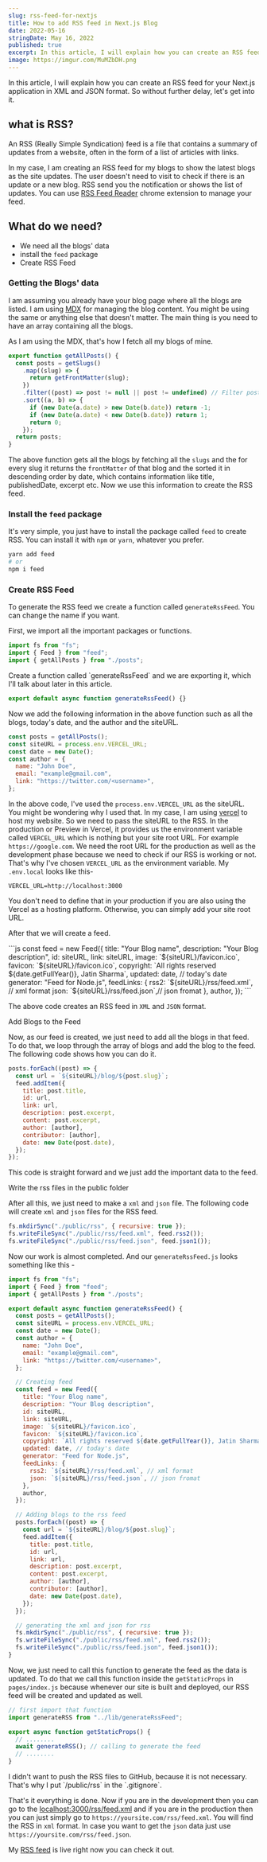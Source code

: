 ```yaml
---
slug: rss-feed-for-nextjs
title: How to add RSS feed in Next.js Blog
date: 2022-05-16
stringDate: May 16, 2022
published: true
excerpt: In this article, I will explain how you can create an RSS feed for your Next.js application in XML and JSON format.
image: https://imgur.com/MuMZbDH.png
---
```


In this article, I will explain how you can create an RSS feed for your Next.js application in XML and JSON format. So without further delay, let's get into it.

## what is RSS?

An RSS (Really Simple Syndication) feed is a file that contains a summary of updates from a website, often in the form of a list of articles with links.

In my case, I am creating an RSS feed for my blogs to show the latest blogs as the site updates. The user doesn't need to visit to check if there is an update or a new blog. RSS send you the notification or shows the list of updates. You can use [RSS Feed Reader](https://chrome.google.com/webstore/detail/rss-feed-reader/pnjaodmkngahhkoihejjehlcdlnohgmp?hl=en) chrome extension to manage your feed.

## What do we need?

- We need all the blogs' data
- install the `feed` package
- Create RSS Feed

### Getting the Blogs' data

I am assuming you already have your blog page where all the blogs are listed. I am using [MDX](https://mdxjs.com/) for managing the blog content. You might be using the same or anything else that doesn't matter. The main thing is you need to have an array containing all the blogs.

As I am using the MDX, that's how I fetch all my blogs of mine.

<CodeTitle title="lib/posts.js" />

```jsx
export function getAllPosts() {
  const posts = getSlugs()
    .map((slug) => {
      return getFrontMatter(slug);
    })
    .filter((post) => post != null || post != undefined) // Filter post if it is not published
    .sort((a, b) => {
      if (new Date(a.date) > new Date(b.date)) return -1;
      if (new Date(a.date) < new Date(b.date)) return 1;
      return 0;
    });
  return posts;
}
```

The above function gets all the blogs by fetching all the `slugs` and the for every slug it returns the `frontMatter` of that blog and the sorted it in descending order by date, which contains information like title, publishedDate, excerpt etc. Now we use this information to create the RSS feed.

### Install the `feed` package

It's very simple, you just have to install the package called `feed` to create RSS. You can install it with `npm` or `yarn`, whatever you prefer.

<CodeTitle title="bash" />

```bash
yarn add feed
# or
npm i feed
```

### Create RSS Feed

To generate the RSS feed we create a function called `generateRssFeed`. You can change the name if you want.

<Step id={1}>First, we import all the important packages or functions.</Step>

<CodeTitle title="lib/generateRssFeed.js" />

```js
import fs from "fs";
import { Feed } from "feed";
import { getAllPosts } from "./posts";
```

<Step id={2}>
  Create a function called `generateRssFeed` and we are exporting it, which I'll
  talk about later in this article.
</Step>

<CodeTitle title="lib/generateRssFeed.js" />

```js
export default async function generateRssFeed() {}
```

<Step id={3}>
  Now we add the following information in the above function such as all the
  blogs, today's date, and the author and the siteURL.
</Step>

<CodeTitle title="lib/generateRssFeed.js" />

```js
const posts = getAllPosts();
const siteURL = process.env.VERCEL_URL;
const date = new Date();
const author = {
  name: "John Doe",
  email: "example@gmail.com",
  link: "https://twitter.com/<username>",
};
```

In the above code, I've used the `process.env.VERCEL_URL` as the siteURL. You might be wondering why I used that. In my case, I am using [vercel](https://vercel.com/) to host my website. So we need to pass the siteURL to the RSS. In the production or Preview in Vercel, it provides us the environment variable called `VERCEL_URL` which is nothing but your site root URL. For example `https://google.com`. We need the root URL for the production as well as the development phase because we need to check if our RSS is working or not. That's why I've chosen `VERCEL_URL` as the environment variable. My `.env.local` looks like this-

<CodeTitle title=".env.example" />

```env
VERCEL_URL=http://localhost:3000
```

<Tip>
  You don't need to define that in your production if you are also using the
  Vercel as a hosting platform. Otherwise, you can simply add your site root
  URL.
</Tip>

<Step id={4}>After that we will create a feed.</Step>

<CodeTitle title="lib/generateRssFeed.js" />
```js
const feed = new Feed({
  title: "Your Blog name",
  description: "Your Blog description",
  id: siteURL,
  link: siteURL,
  image: `${siteURL}/favicon.ico`,
  favicon: `${siteURL}/favicon.ico`,
  copyright: `All rights reserved ${date.getFullYear()}, Jatin Sharma`,
  updated: date, // today's date
  generator: "Feed for Node.js",
  feedLinks: {
    rss2: `${siteURL}/rss/feed.xml`,  // xml format
    json: `${siteURL}/rss/feed.json`,// json fromat
  },
  author,
});
```

The above code creates an RSS feed in `XML` and `JSON` format.

<Step id={5}>Add Blogs to the Feed</Step>

Now, as our feed is created, we just need to add all the blogs in that feed. To do that, we loop through the array of blogs and add the blog to the feed. The following code shows how you can do it.

<CodeTitle title="lib/generateRssFeed.js" />

```js
posts.forEach((post) => {
  const url = `${siteURL}/blog/${post.slug}`;
  feed.addItem({
    title: post.title,
    id: url,
    link: url,
    description: post.excerpt,
    content: post.excerpt,
    author: [author],
    contributor: [author],
    date: new Date(post.date),
  });
});
```

This code is straight forward and we just add the important data to the feed.

<Step id={6}>Write the rss files in the public folder</Step>

After all this, we just need to make a `xml` and `json` file. The following code will create `xml` and `json` files for the RSS feed.

<CodeTitle title="lib/generateRssFeed.js" />

```js
fs.mkdirSync("./public/rss", { recursive: true });
fs.writeFileSync("./public/rss/feed.xml", feed.rss2());
fs.writeFileSync("./public/rss/feed.json", feed.json1());
```

Now our work is almost completed. And our `generateRssFeed.js` looks something like this -

<CodeTitle title="lib/generateRssFeed.js" />

```js
import fs from "fs";
import { Feed } from "feed";
import { getAllPosts } from "./posts";

export default async function generateRssFeed() {
  const posts = getAllPosts();
  const siteURL = process.env.VERCEL_URL;
  const date = new Date();
  const author = {
    name: "John Doe",
    email: "example@gmail.com",
    link: "https://twitter.com/<username>",
  };

  // Creating feed
  const feed = new Feed({
    title: "Your Blog name",
    description: "Your Blog description",
    id: siteURL,
    link: siteURL,
    image: `${siteURL}/favicon.ico`,
    favicon: `${siteURL}/favicon.ico`,
    copyright: `All rights reserved ${date.getFullYear()}, Jatin Sharma`,
    updated: date, // today's date
    generator: "Feed for Node.js",
    feedLinks: {
      rss2: `${siteURL}/rss/feed.xml`, // xml format
      json: `${siteURL}/rss/feed.json`, // json fromat
    },
    author,
  });

  // Adding blogs to the rss feed
  posts.forEach((post) => {
    const url = `${siteURL}/blog/${post.slug}`;
    feed.addItem({
      title: post.title,
      id: url,
      link: url,
      description: post.excerpt,
      content: post.excerpt,
      author: [author],
      contributor: [author],
      date: new Date(post.date),
    });
  });

  // generating the xml and json for rss
  fs.mkdirSync("./public/rss", { recursive: true });
  fs.writeFileSync("./public/rss/feed.xml", feed.rss2());
  fs.writeFileSync("./public/rss/feed.json", feed.json1());
}
```

Now, we just need to call this function to generate the feed as the data is updated. To do that we call this function inside the `getStaticProps` in `pages/index.js` because whenever our site is built and deployed, our RSS feed will be created and updated as well.

<CodeTitle title="pages/index.js" />

```js
// first import that function
import generateRSS from "../lib/generateRssFeed";

export async function getStaticProps() {
  // ........
  await generateRSS(); // calling to generate the feed
  // ........
}
```

<Tip>
  I didn't want to push the RSS files to GitHub, because it is not necessary.
  That's why I put `/public/rss` in the `.gitignore`.
</Tip>

That's it everything is done. Now if you are in the development then you can go to the [localhost:3000/rss/feed.xml](http://localhost:3000/rss/feed.xml) and if you are in the production then you can just simply go to `https://yoursite.com/rss/feed.xml`. You will find the RSS in `xml` format. In case you want to get the `json` data just use `https://yoursite.com/rss/feed.json`.

My [RSS feed](/rss/feed.xml) is live right now you can check it out.
